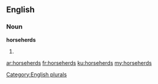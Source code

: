 ==English==

===Noun===
'''horseherds'''

# {{plural of|[[horseherd]]}}

[[Category:English plurals]]

[[ar:horseherds]]
[[fr:horseherds]]
[[ku:horseherds]]
[[my:horseherds]]